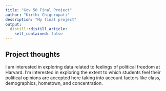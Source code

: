 ```yaml
---
title: "Gov 50 Final Project"
author: "Kirthi Chigurupati"
description: "My final project"
output:
  distill::distill_article:
    self_contained: false
---
```




## Project thoughts

I am interested in exploring data related to feelings of political freedom at Harvard. I'm interested in exploring the extent to which students feel their political opinions are accepted here taking into account factors like class, demographics, hometown, and concentration. 